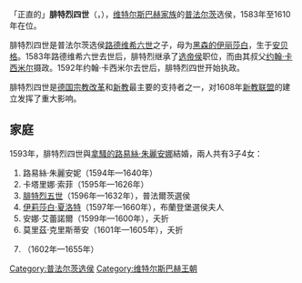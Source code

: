 {{Unreferenced|time=2022-01-21T02:41:04+00:00}}
{{Infobox noble
| name        = 腓特烈四世
| image       = Frederick IV, Elector Palatine.jpg
| succession  = 普法爾茨選侯
| reign       = 1583年 — 1610年
| predecessor = [[路德維希六世_(普法爾茨)|路德維希六世]]
| successor   = [[腓特烈五世_(普法爾茨)|腓特烈五世]]
| birth_date  = {{birth_date|1574|3|5|df=yes}}
| birth_place = [[安貝格|安貝格]]
| death_date  = {{death date and age|1610|9|19|1574|3|5|df=yes}}
| death_place = [[海德堡|海德堡]]
| noble family= [[普法爾茨-錫門|普法爾茨-錫門]]
| father      = [[路德維希六世_(普法爾茨)|路德維希六世]]
| mother      = [[黑森的伊莉莎白_(1539-1582)|黑森的伊莉莎白]]
| religion    = [[喀爾文教派|喀爾文教派]]
}}
「正直的」'''腓特烈四世'''（{{lang-de|Friedrich IV der Aufrichtige}}，{{bd|1574年|5月5日|1610年|9月19日|Friedrich IV}}），[[维特尔斯巴赫家族|维特尔斯巴赫家族]]的[[普法尔茨|普法尔茨]]选侯，1583年至1610年在位。

腓特烈四世是普法尔茨选侯[[路德維希六世_(普法爾茨)|路德维希六世]]之子，母为[[黑森的伊莉莎白_(1539-1582)|黑森的伊丽莎白]]，生于[[安贝格|安贝格]]。1583年路德维希六世去世后，腓特烈继承了[[选帝侯|选帝侯]]职位，而由其叔父[[约翰·卡西米尔|约翰·卡西米尔]]摄政。1592年约翰·卡西米尔去世后，腓特烈四世开始执政。

腓特烈四世是[[德国宗教改革|德国宗教改革]]和[[新教|新教]]最主要的支持者之一，对1608年[[新教联盟|新教联盟]]的建立发挥了重大影响。

== 家庭 ==
1593年，腓特烈四世與[[拿騷的路易絲·朱麗安娜|拿騷的路易絲·朱麗安娜]]結婚，兩人共有3子4女：
# 路易絲·朱麗安妮（1594年—1640年）
# 卡塔里娜·索菲（1595年—1626年）
# [[腓特烈五世_(普法爾茨)|腓特烈五世]]（1596年—1632年），普法爾茨選侯
# [[普法爾茨的伊莉莎白·夏洛特_(1597-1660)|伊莉莎白·夏洛特]]（1597年—1660年），布蘭登堡選侯夫人
# 安娜·艾蕾諾爾（1599年—1600年），夭折
# 莫里茲·克里斯蒂安（1601年—1605年），夭折
# {{le|路德維希·菲利普 (普法爾茨-錫門)|Louis Philip, Count Palatine of Simmern-Kaiserslautern|路德維希·菲利普}}（1602年—1655年）

{{Authority control}}
{{DEFAULTSORT: Friedrich 04}}
[[Category:普法尔茨选侯|Category:普法尔茨选侯]]
[[Category:维特尔斯巴赫王朝|Category:维特尔斯巴赫王朝]]